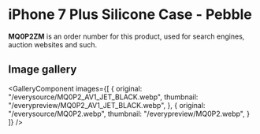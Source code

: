 
# iPhone 7 Plus Silicone Case - Pebble

<Callout type='info' emoji='👉🏻'>**MQ0P2ZM** is an order number for this product, used for search engines, auction websites and such.</Callout>

## Image gallery

<GalleryComponent
    images={[
      {
        original: "/everysource/MQ0P2_AV1_JET_BLACK.webp",
        thumbnail: "/everypreview/MQ0P2_AV1_JET_BLACK.webp",
      },
      {
        original: "/everysource/MQ0P2.webp",
        thumbnail: "/everypreview/MQ0P2.webp",
      }
    ]}
  />
